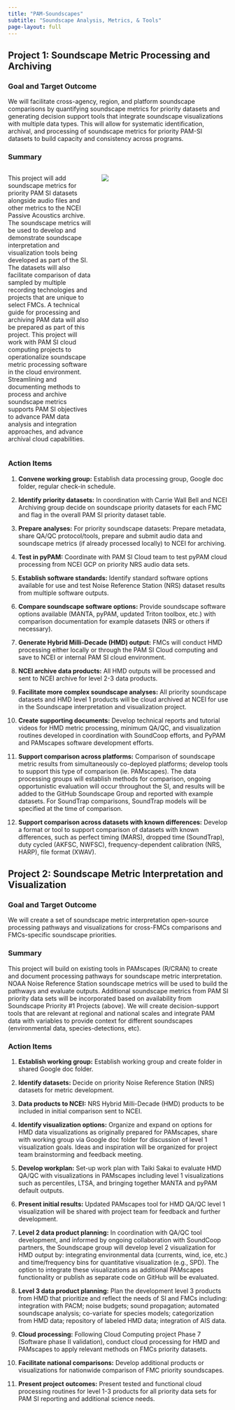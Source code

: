 ```yaml
---
title: "PAM-Soundscapes"
subtitle: "Soundscape Analysis, Metrics, & Tools"
page-layout: full
---
```


## Project 1: Soundscape Metric Processing and Archiving

### Goal and Target Outcome

We will facilitate cross-agency, region, and platform soundscape comparisons by quantifying soundscape metrics for priority datasets and generating decision support tools that integrate soundscape visualizations with multiple data types. This will allow for systematic identification, archival, and processing of soundscape metrics for priority PAM-SI datasets to build capacity and consistency across programs.

### Summary

::: columns
::: {.column width="40%"}
This project will add soundscape metrics for priority PAM SI datasets alongside audio files and other metrics to the NCEI Passive Acoustics archive. The soundscape metrics will be used to develop and demonstrate soundscape interpretation and visualization tools being developed as part of the SI. The datasets will also facilitate comparison of data sampled by multiple recording technologies and projects that are unique to select FMCs. A technical guide for processing and archiving PAM data will also be prepared as part of this project. This project will work with PAM SI cloud computing projects to operationalize soundscape metric processing software in the cloud environment. Streamlining and documenting methods to process and archive soundscape metrics supports PAM SI objectives to advance PAM data analysis and integration approaches, and advance archival cloud capabilities.
:::

::: {.column width="60%"}
![](content/images/Soundscape-notext.resized.png)
:::
:::

### Action Items

1.  **Convene working group:** Establish data processing group, Google doc folder, regular check-in schedule.

2.  **Identify priority datasets:** In coordination with Carrie Wall Bell and NCEI Archiving group decide on soundscape priority datasets for each FMC and flag in the overall PAM SI priority dataset table.

3.  **Prepare analyses:** For priority soundscape datasets: Prepare metadata, share QA/QC protocol/tools, prepare and submit audio data and soundscape metrics (if already processed locally) to NCEI for archiving.

4.  **Test in pyPAM:** Coordinate with PAM SI Cloud team to test pyPAM cloud processing from NCEI GCP on priority NRS audio data sets.

5.  **Establish software standards:** Identify standard software options available for use and test Noise Reference Station (NRS) dataset results from multiple software outputs.

6.  **Compare soundscape software options:** Provide soundscape software options available (MANTA, pyPAM, updated Triton toolbox, etc.) with comparison documentation for example datasets (NRS or others if necessary).

7.  **Generate Hybrid Milli-Decade (HMD) output:** FMCs will conduct HMD processing either locally or through the PAM SI Cloud computing and save to NCEI or internal PAM SI cloud environment.

8.  **NCEI archive data products:** All HMD outputs will be processed and sent to NCEI archive for level 2-3 data products.

9.  **Facilitate more complex soundscape analyses:** All priority soundscape datasets and HMD level 1 products will be cloud archived at NCEI for use in the Soundscape interpretation and visualization project.

10. **Create supporting documents:** Develop technical reports and tutorial videos for HMD metric processing, minimum QA/QC, and visualization routines developed in coordination with SoundCoop efforts, and PyPAM and PAMscapes software development efforts.

11. **Support comparison across platforms:** Comparison of soundscape metric results from simultaneously co-deployed platforms; develop tools to support this type of comparison (ie. PAMscapes). The data processing groups will establish methods for comparison, ongoing opportunistic evaluation will occur throughout the SI, and results will be added to the GitHub Soundscape Group and reported with example datasets. For SoundTrap comparisons, SoundTrap models will be specified at the time of comparison.

12. **Support comparison across datasets with known differences:** Develop a format or tool to support comparison of datasets with known differences, such as perfect timing (MARS), dropped time (SoundTrap), duty cycled (AKFSC, NWFSC), frequency-dependent calibration (NRS, HARP), file format (XWAV).

## Project 2: Soundscape Metric Interpretation and Visualization

### Goal and Target Outcome

We will create a set of soundscape metric interpretation open-source processing pathways and visualizations for cross-FMCs comparisons and FMCs-specific soundscape priorities.

### Summary

This project will build on existing tools in PAMscapes (R/CRAN) to create and document processing pathways for soundscape metric interpretation. NOAA Noise Reference Station soundscape metrics will be used to build the pathways and evaluate outputs. Additional soundscape metrics from PAM SI priority data sets will be incorporated based on availability from Soundscape Priority #1 Projects (above). We will create decision-support tools that are relevant at regional and national scales and integrate PAM data with variables to provide context for different soundscapes (environmental data, species-detections, etc).

### Action Items

1.  **Establish working group:** Establish working group and create folder in shared Google doc folder.

2.  **Identify datasets:** Decide on priority Noise Reference Station (NRS) datasets for metric development.

3.  **Data products to NCEI:** NRS Hybrid Milli-Decade (HMD) products to be included in initial comparison sent to NCEI.

4.  **Identify visualization options:** Organize and expand on options for HMD data visualizations as originally prepared for PAMscapes, share with working group via Google doc folder for discussion of level 1 visualization goals. Ideas and inspiration will be organized for project team brainstorming and feedback meeting.

5.  **Develop workplan:** Set-up work plan with Taiki Sakai to evaluate HMD QA/QC with visualizations in PAMscapes including level 1 visualizations such as percentiles, LTSA, and bringing together MANTA and pyPAM default outputs.

6.  **Present initial results:** Updated PAMscapes tool for HMD QA/QC level 1 visualization will be shared with project team for feedback and further development.

7.  **Level 2 data product planning:** In coordination with QA/QC tool development, and informed by ongoing collaboration with SoundCoop partners, the Soundscape group will develop level 2 visualization for HMD output by: integrating environmental data (currents, wind, ice, etc.) and time/frequency bins for quantitative visualization (e.g., SPD). The option to integrate these visualizations as additional PAMscapes functionality or publish as separate code on GitHub will be evaluated.

8.  **Level 3 data product planning:** Plan the development level 3 products from HMD that prioritize and reflect the needs of SI and FMCs including: integration with PACM; noise budgets; sound propagation; automated soundscape analysis; co-variate for species models; categorization from HMD data; repository of labeled HMD data; integration of AIS data.

9.  **Cloud processing:** Following Cloud Computing project Phase 7 (Software phase II validation), conduct cloud processing for HMD and PAMscapes to apply relevant methods on FMCs priority datasets.

10. **Facilitate national comparisons:** Develop additional products or visualizations for nationwide comparison of FMC priority soundscapes.

11. **Present project outcomes:** Present tested and functional cloud processing routines for level 1-3 products for all priority data sets for PAM SI reporting and additional science needs.
